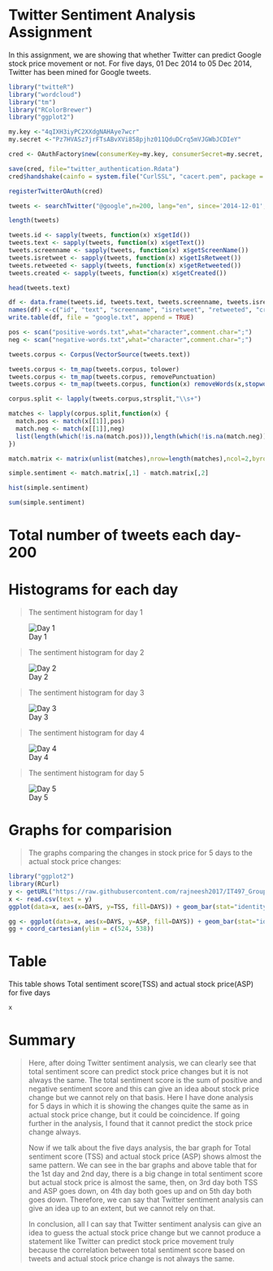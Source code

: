 Twitter Sentiment Analysis Assignment
========================================================

In this assignment, we are showing that whether Twitter can predict Google stock price movement or not. For five days, 01 Dec 2014 to 05 Dec 2014, Twitter has been mined for Google tweets. 
 
```r
library("twitteR")
library("wordcloud")
library("tm")
library("RColorBrewer")
library("ggplot2")

my.key <-"4qIXH3iyPC2XXdgNAHAye7wcr"
my.secret <-"Pz7HVASz7jrFTsABvXVi858pjhz011QduDCrq5mVJGWbJCDIeY"

cred <- OAuthFactory$new(consumerKey=my.key, consumerSecret=my.secret, requestURL='https://api.twitter.com/oauth/request_token', accessURL='https://api.twitter.com/oauth/access_token', authURL= 'https://api.twitter.com/oauth/authorize')

save(cred, file="twitter_authentication.Rdata")
cred$handshake(cainfo = system.file("CurlSSL", "cacert.pem", package = "RCurl"))

registerTwitterOAuth(cred)

tweets <- searchTwitter("@google",n=200, lang="en", since='2014-12-01', until='2014-12-02')

length(tweets)

tweets.id <- sapply(tweets, function(x) x$getId())
tweets.text <- sapply(tweets, function(x) x$getText())
tweets.screenname <- sapply(tweets, function(x) x$getScreenName())
tweets.isretweet <- sapply(tweets, function(x) x$getIsRetweet())
tweets.retweeted <- sapply(tweets, function(x) x$getRetweeted())
tweets.created <- sapply(tweets, function(x) x$getCreated())

head(tweets.text)

df <- data.frame(tweets.id, tweets.text, tweets.screenname, tweets.isretweet, tweets.retweeted, tweets.created)
names(df) <-c("id", "text", "screenname", "isretweet", "retweeted", "created")
write.table(df, file = "google.txt", append = TRUE)

pos <- scan("positive-words.txt",what="character",comment.char=";")
neg <- scan("negative-words.txt",what="character",comment.char=";")

tweets.corpus <- Corpus(VectorSource(tweets.text))

tweets.corpus <- tm_map(tweets.corpus, tolower) 
tweets.corpus <- tm_map(tweets.corpus, removePunctuation)
tweets.corpus <- tm_map(tweets.corpus, function(x) removeWords(x,stopwords()))

corpus.split <- lapply(tweets.corpus,strsplit,"\\s+")

matches <- lapply(corpus.split,function(x) {
  match.pos <- match(x[[1]],pos)
  match.neg <- match(x[[1]],neg) 
  list(length(which(!is.na(match.pos))),length(which(!is.na(match.neg))))
})

match.matrix <- matrix(unlist(matches),nrow=length(matches),ncol=2,byrow=T)

simple.sentiment <- match.matrix[,1] - match.matrix[,2]

hist(simple.sentiment)

sum(simple.sentiment)
```
# Total number of tweets each day- 200

# Histograms for each day

> The sentiment histogram for day 1

![Day 1](https://raw.githubusercontent.com/rajneesh2017/histogramPics/master/Rplot01.png)

> The sentiment histogram for day 2

![Day 2](https://raw.githubusercontent.com/rajneesh2017/histogramPics/master/Rplot02.png)

> The sentiment histogram for day 3

![Day 3](https://raw.githubusercontent.com/rajneesh2017/histogramPics/master/Rplot03.png)

> The sentiment histogram for day 4

![Day 4](https://raw.githubusercontent.com/rajneesh2017/histogramPics/master/Rplot04.png)

> The sentiment histogram for day 5

![Day 5](https://raw.githubusercontent.com/rajneesh2017/histogramPics/master/Rplot05.png)

# Graphs for comparision

>The graphs comparing the changes in stock price for 5 days to the actual stock price changes:

```r
library("ggplot2")
library(RCurl)
y <- getURL("https://raw.githubusercontent.com/rajneesh2017/IT497_GroupAssign_Rajneesh_Mohit_Ekta_Tony/master/Google_RajneeshPandey/google.csv")
x <- read.csv(text = y)
ggplot(data=x, aes(x=DAYS, y=TSS, fill=DAYS)) + geom_bar(stat="identity") 

gg <- ggplot(data=x, aes(x=DAYS, y=ASP, fill=DAYS)) + geom_bar(stat="identity")
gg + coord_cartesian(ylim = c(524, 538))

```

# Table
This table shows Total sentiment score(TSS) and actual stock price(ASP) for five days
```r
x
```

# Summary
>
Here, after doing Twitter sentiment analysis, we can clearly see that total sentiment score can predict stock price changes but it is not always the same. The total sentiment score is the sum of positive and negative sentiment score and this can give an idea about stock price change but we cannot rely on that basis. Here I have done analysis for 5 days in which it is showing the changes quite the same as in actual stock price change, but it could be coincidence. If going further in the analysis, I found that it cannot predict the stock price change always.
>
Now if we talk about the five days analysis, the bar graph for Total sentiment score (TSS) and actual stock price (ASP) shows almost the same pattern. We can see in the bar graphs and above table that for the 1st day and 2nd day, there is a big change in total sentiment score but actual stock price is almost the same, then, on 3rd day both TSS and ASP goes down, on 4th day both goes up and on 5th day both goes down. Therefore, we can say that Twitter sentiment analysis can give an idea up to an extent, but we cannot rely on that. 
>
In conclusion, all I can say that Twitter sentiment analysis can give an idea to guess the actual stock price change but we cannot produce a statement like Twitter can predict stock price movement truly because the correlation between total sentiment score based on tweets and actual stock price change is not always the same.


